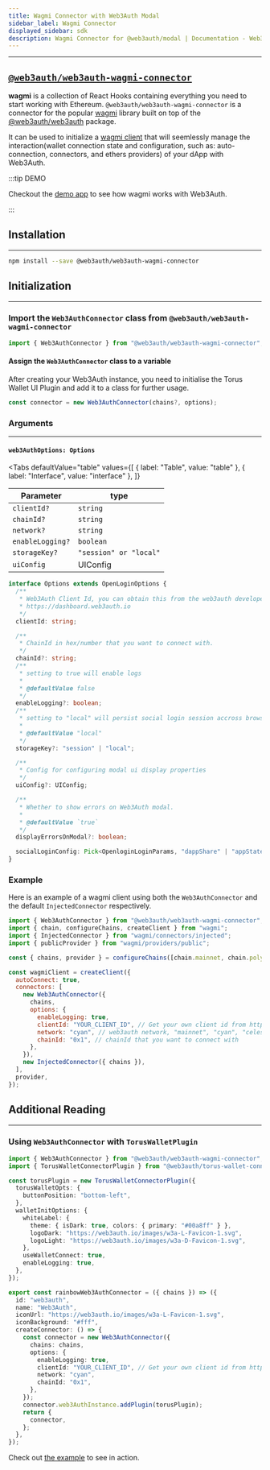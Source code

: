 ```yaml
---
title: Wagmi Connector with Web3Auth Modal
sidebar_label: Wagmi Connector
displayed_sidebar: sdk
description: Wagmi Connector for @web3auth/modal | Documentation - Web3Auth
---
```



---

## [`@web3auth/web3auth-wagmi-connector`](https://npmjs.com/package/@web3auth/web3auth-wagmi-connector)

**wagmi** is a collection of React Hooks containing everything you need to start working with Ethereum. `@web3auth/web3auth-wagmi-connector` is a
connector for the popular [wagmi](https://github.com/tmm/wagmi) library built on top of the [@web3auth/web3auth](https://github.com/web3auth/web3auth)
package.

It can be used to initialize a [wagmi client](https://wagmi.sh/docs/client) that will seemlessly manage the interaction(wallet connection state and
configuration, such as: auto-connection, connectors, and ethers providers) of your dApp with Web3Auth.

:::tip DEMO

Checkout the [demo app](https://github.com/Web3Auth/web3auth-wagmi-connector/tree/master/examples/demo) to see how wagmi works with Web3Auth.

:::

## Installation

---

```bash npm2yarn
npm install --save @web3auth/web3auth-wagmi-connector
```

## Initialization

---

### Import the `Web3AuthConnector` class from `@web3auth/web3auth-wagmi-connector`

```js
import { Web3AuthConnector } from "@web3auth/web3auth-wagmi-connector";
```

#### Assign the `Web3AuthConnector` class to a variable

After creating your Web3Auth instance, you need to initialise the Torus Wallet UI Plugin and add it to a class for further usage.

```javascript
const connector = new Web3AuthConnector(chains?, options);
```

### Arguments

---

#### `web3AuthOptions: Options`

<Tabs
  defaultValue="table"
  values={[
    { label: "Table", value: "table" },
    { label: "Interface", value: "interface" },
  ]}
>

<TabItem value="table">

| Parameter        | type                   |
| ---------------- | ---------------------- |
| `clientId?`      | `string`               |
| `chainId?`       | `string`               |
| `network?`       | `string`               |
| `enableLogging?` | `boolean`              |
| `storageKey?`    | `"session" or "local"` |
| `uiConfig`       | UIConfig               |

</TabItem>

<TabItem value="interface">

```ts
interface Options extends OpenLoginOptions {
  /**
   * Web3Auth Client Id, you can obtain this from the web3auth developer dashboard by visiting
   * https://dashboard.web3auth.io
   */
  clientId: string;

  /**
   * ChainId in hex/number that you want to connect with.
   */
  chainId?: string;
  /**
   * setting to true will enable logs
   *
   * @defaultValue false
   */
  enableLogging?: boolean;
  /**
   * setting to "local" will persist social login session accross browser tabs.
   *
   * @defaultValue "local"
   */
  storageKey?: "session" | "local";

  /**
   * Config for configuring modal ui display properties
   */
  uiConfig?: UIConfig;

  /**
   * Whether to show errors on Web3Auth modal.
   *
   * @defaultValue `true`
   */
  displayErrorsOnModal?: boolean;

  socialLoginConfig: Pick<OpenloginLoginParams, "dappShare" | "appState" | "mfaLevel" | "sessionTime">;
}
```

</TabItem>

</Tabs>

### Example

Here is an example of a wagmi client using both the `Web3AuthConnector` and the default `InjectedConnector` respectively.

```js
import { Web3AuthConnector } from "@web3auth/web3auth-wagmi-connector";
import { chain, configureChains, createClient } from "wagmi";
import { InjectedConnector } from "wagmi/connectors/injected";
import { publicProvider } from "wagmi/providers/public";

const { chains, provider } = configureChains([chain.mainnet, chain.polygon], [publicProvider()]);

const wagmiClient = createClient({
  autoConnect: true,
  connectors: [
    new Web3AuthConnector({
      chains,
      options: {
        enableLogging: true,
        clientId: "YOUR_CLIENT_ID", // Get your own client id from https://dashboard.web3auth.io
        network: "cyan", // web3auth network, "mainnet", "cyan", "celeste" or "aqua"
        chainId: "0x1", // chainId that you want to connect with
      },
    }),
    new InjectedConnector({ chains }),
  ],
  provider,
});
```

## Additional Reading

---

### Using `Web3AuthConnector` with `TorusWalletPlugin`

```ts
import { Web3AuthConnector } from "@web3auth/web3auth-wagmi-connector";
import { TorusWalletConnectorPlugin } from "@web3auth/torus-wallet-connector-plugin";

const torusPlugin = new TorusWalletConnectorPlugin({
  torusWalletOpts: {
    buttonPosition: "bottom-left",
  },
  walletInitOptions: {
    whiteLabel: {
      theme: { isDark: true, colors: { primary: "#00a8ff" } },
      logoDark: "https://web3auth.io/images/w3a-L-Favicon-1.svg",
      logoLight: "https://web3auth.io/images/w3a-D-Favicon-1.svg",
    },
    useWalletConnect: true,
    enableLogging: true,
  },
});

export const rainbowWeb3AuthConnector = ({ chains }) => ({
  id: "web3auth",
  name: "Web3Auth",
  iconUrl: "https://web3auth.io/images/w3a-L-Favicon-1.svg",
  iconBackground: "#fff",
  createConnector: () => {
    const connector = new Web3AuthConnector({
      chains: chains,
      options: {
        enableLogging: true,
        clientId: "YOUR_CLIENT_ID", // Get your own client id from https://dashboard.web3auth.io
        network: "cyan",
        chainId: "0x1",
      },
    });
    connector.web3AuthInstance.addPlugin(torusPlugin);
    return {
      connector,
    };
  },
});
```

Check out [the example](https://github.com/Web3Auth/examples/tree/main/wagmi-connector/react-example-with-plugin) to see in action.

